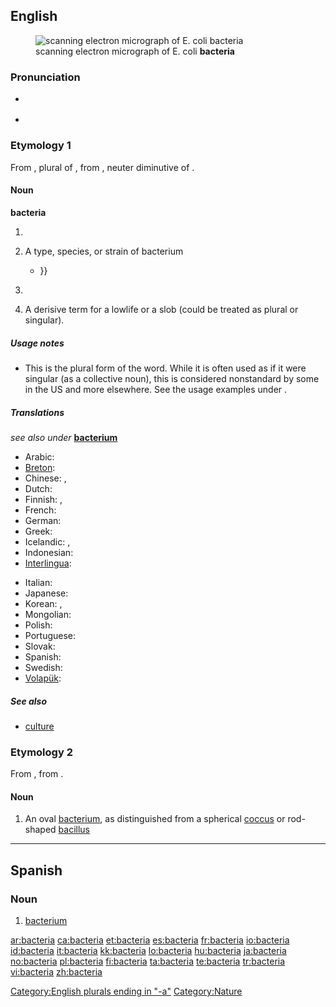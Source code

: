 {{also|Bacteria}}
==English==
[[Image:EscherichiaColi NIAID.jpg|thumb|scanning electron micrograph of E. coli '''bacteria''']]

===Pronunciation===
* {{a|US}} {{IPA|/bækˈtɪɻ.i.ə/}}
* {{audio|en-us-bacteria.ogg|Audio (US)}}

===Etymology 1===
From {{NL.}} {{term|bacteria||lang=la}}, plural of {{term|lang=la|bacterium}}, from {{etyl|grc}} {{term|sc=polytonic|βακτήριον|tr=baktērion||lang=grc}}, neuter diminutive of {{term|sc=polytonic|βακτηρία|tr=baktēria||rod, stick|lang=grc}}.

====Noun====
'''bacteria'''

# {{plural of|[[bacterium]]}}
# {{US|non-standard}} A type, species, or strain of bacterium
#*{{quote-book|2002|A.C. Panchdhari|Water Supply and Sanitary Installations|url=http://books.google.com/books?id=3PEDkIS5J_kC|edition=2nd ed.|isbn=8122412254|page=177
|passage=Anaerobic '''bacteria''' function in the absence of oxygen, where as aerobic '''bacteria''' require sunlight and also oxygen. Both these '''bacterias''' are capable of breaking down the organic matter {{...}} }}
# {{US|proscribed}} {{alternative form of|[[bacterium]]}}
# {{pejorative|slang}} A derisive term for a lowlife or a slob (could be treated as plural or singular).

=====Usage notes=====
* This is the plural form of the word.  While it is often used as if it were singular (as a collective noun), this is considered nonstandard by some in the US and more elsewhere.  See the usage examples under {{term|bacterium}}.
<!--is there any point in having translations on this page?-->

=====Translations=====
''see also under'' '''[[bacterium]]'''
{{trans-top|bacteria}}
* Arabic: {{t|ar|بكتيريا|sc=Arab}}
* [[Breton]]: {{t|br|bakteri|xs=Breton}} {{qualifier|collective noun}} {{t|br|bakterienn|f|s|xs=Breton}}
* Chinese: {{t-|cmn|細菌|sc=Hani|xs=Mandarin}}, {{t|cmn|细菌|sc=Hani|xs=Mandarin}}
* Dutch: {{t+|nl|bacteriën}}
* Finnish: {{t|fi|bakteerikanta}} {{qualifier|collective noun}}, {{t-|fi|bakteerit}} {{qualifier|plural}}
* French: {{t+|fr|bactéries|f|p}}
* German: {{t-|de|Bakterien}}
* Greek: {{t|el|βακτήρια|n|p|tr=vaktíria|sc=Grek}}
* Icelandic: {{t|is|gerlar|n|p}}, {{t|is|bakteríur|n|p}}
* Indonesian: {{t+|id|bakteri|xs=Indonesian}}
* [[Interlingua]]: {{t|ia|bacterios|xs=Interlingua}}
{{trans-mid}}
* Italian: {{t+|it|batteri|m|p}}
* Japanese: {{t+|ja|細菌|tr=[[さいきん]], saikin|sc=Jpan}}
* Korean: {{t-|ko|세균|tr=segyun|sc=Hang}}, {{t|ko|박테리아|tr=bagteria|sc=Hang}}
* Mongolian: {{t-|mn|нян|tr=nian|sc=Cyrl|xs=Mongolian}}
* Polish: {{t+|pl|bakterie}}
* Portuguese: {{t|pt|bactérias}}
* Slovak: {{t-|sk|baktérie|f|p}}
* Spanish: {{t-|es|bacterias}}
* Swedish: {{t+|sv|bakterier}}
* [[Volapük]]: {{t-|vo|bakters|xs=Volapük}}
{{trans-bottom}}

=====See also=====
* [[culture]] {{qualifier|collective noun}}

===Etymology 2===
From {{NL.}} {{term|bacteria||lang=la}}, from {{etyl|grc}}  {{term|sc=polytonic|βακτηρία|tr=baktēria||rod, stick|lang=grc}}.

====Noun====
{{en-noun|bacteriae}} <!--sic.-->

# {{dated|medicine}} An oval [[bacterium]], as distinguished from a spherical [[coccus]] or rod-shaped [[bacillus]]

[[Category:English plurals ending in "-a"]]
[[Category:Nature]]

----

==Spanish==

===Noun===
{{es-noun-f}}

# [[bacterium]]

[[ar:bacteria]]
[[ca:bacteria]]
[[et:bacteria]]
[[es:bacteria]]
[[fr:bacteria]]
[[io:bacteria]]
[[id:bacteria]]
[[it:bacteria]]
[[kk:bacteria]]
[[lo:bacteria]]
[[hu:bacteria]]
[[ja:bacteria]]
[[no:bacteria]]
[[pl:bacteria]]
[[fi:bacteria]]
[[ta:bacteria]]
[[te:bacteria]]
[[tr:bacteria]]
[[vi:bacteria]]
[[zh:bacteria]]